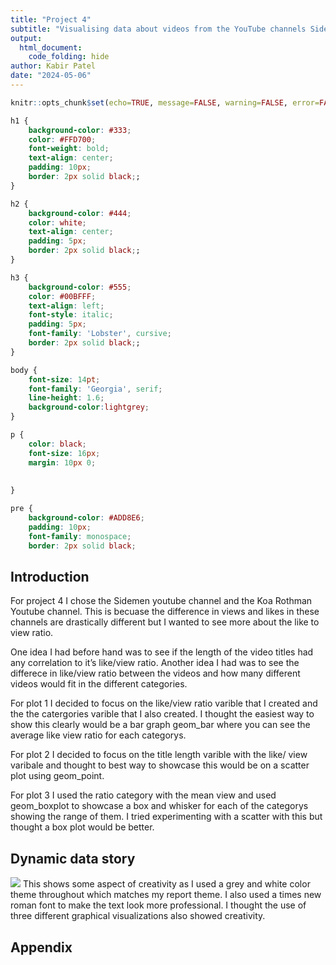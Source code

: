 ```yaml
---
title: "Project 4"
subtitle: "Visualising data about videos from the YouTube channels Sidemen and Koa Rothman"
output:
  html_document:
    code_folding: hide
author: Kabir Patel
date: "2024-05-06"
---
```


```r
knitr::opts_chunk$set(echo=TRUE, message=FALSE, warning=FALSE, error=FALSE)
```


```css
h1 {
    background-color: #333;
    color: #FFD700;
    font-weight: bold;
    text-align: center;
    padding: 10px;
    border: 2px solid black;;
}

h2 {
    background-color: #444;
    color: white;
    text-align: center;
    padding: 5px;
    border: 2px solid black;;
}

h3 {
    background-color: #555;
    color: #00BFFF;
    text-align: left;
    font-style: italic;
    padding: 5px;
    font-family: 'Lobster', cursive;
    border: 2px solid black;;
}

body {
    font-size: 14pt;
    font-family: 'Georgia', serif;
    line-height: 1.6;
    background-color:lightgrey;
}

p {
    color: black;
    font-size: 16px;
    margin: 10px 0;
    
    
}

pre {
    background-color: #ADD8E6;
    padding: 10px;
    font-family: monospace;
    border: 2px solid black;


```


## Introduction
For project 4 I chose the Sidemen youtube channel and the Koa Rothman Youtube channel. This is becuase the difference in views and likes in these channels are drastically different but I wanted to see more about the like to view ratio. 

One idea I had before hand was to see if the length of the video titles had any correlation to it's like/view ratio. Another idea I had was to see the differece in like/view ratio between the videos and how many different videos would fit in the different categories. 

For plot 1 I decided to focus on the like/view ratio varible that I created and the the catergories varible that I also created. I thought the easiest way to show this clearly would be a bar graph geom_bar where you can see the average like view ratio for each categorys. 

For plot 2 I decided to focus on the title length varible with the like/ view varibale and thought to best way to showcase this would be on a scatter plot using geom_point. 

For plot 3 I used the ratio category with the mean view and used geom_boxplot to showcase a box and whisker for each of the categorys showing the range of them. I tried experimenting with a scatter with this but thought a box plot would be better. 


## Dynamic data story
![](data_story.gif)
This shows some aspect of creativity as I used a grey and white color theme throughout which matches my report theme. I also used a times new roman font to make the text look more professional. I thought the use of three different graphical visualizations also showed creativity. 




## Appendix
```r

```

```r

```
